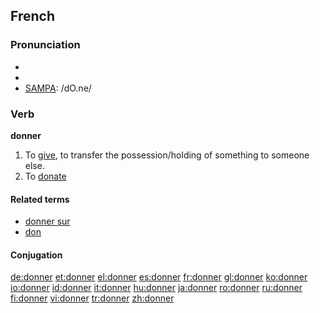 {{see|Donner}}

==French==

===Pronunciation===
*{{audio|Fr-donner.ogg|audio}}
*{{IPA|/dɔ.ne/}}
*[[w:SAMPA|SAMPA]]: /dO.ne/

===Verb===
'''donner'''
#To [[give]], to transfer the possession/holding of something to someone else.
#To [[donate]]

====Related terms====
*[[donner sur]]
*[[don#French|don]]

====Conjugation====
{{fr-conj-er|donn|avoir}}

[[de:donner]]
[[et:donner]]
[[el:donner]]
[[es:donner]]
[[fr:donner]]
[[gl:donner]]
[[ko:donner]]
[[io:donner]]
[[id:donner]]
[[it:donner]]
[[hu:donner]]
[[ja:donner]]
[[ro:donner]]
[[ru:donner]]
[[fi:donner]]
[[vi:donner]]
[[tr:donner]]
[[zh:donner]]
